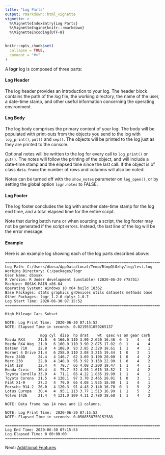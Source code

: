 ```yaml
---
title: "Log Parts"
output: rmarkdown::html_vignette
vignette: >
  %\VignetteIndexEntry{Log Parts}
  %\VignetteEngine{knitr::rmarkdown}
  %\VignetteEncoding{UTF-8}
---
```


```r
knitr::opts_chunk$set(
  collapse = TRUE,
  comment = "#>"
)
```

A **logr** log is composed of three parts:

#### Log Header
The log header provides an introduction to your log. The header block 
contains the path of the log file, the working directory, the name of the user,
a date-time stamp, and other useful information concerning the 
operating environment.  

#### Log Body 
The log body comprises the primary content of your log.  The body will
be populated with print-outs from the objects you send to the log with 
`log_print()`, `put()` and `sep()`.  The objects will be printed to the log
just as they are printed to the console.

Optional notes will be written to the log for every call to `log_print()` or 
`put()`. The notes 
will follow the printing of the object, and will include a date-time stamp
and the elapsed time since the last call. If the object
is of class `data.frame` the number of rows and columns will also be noted. 

Notes can be turned off with the `show_notes` parameter on `log_open()`, 
or by setting the global option `logr.notes` to FALSE.

#### Log Footer
The log footer concludes the log with another date-time stamp for the log
end time, and a total elapsed time for the entire script.  

Note that during
batch runs or when sourcing a script, the log
footer may not be generated if the script errors. Instead, the last line of 
the log will be the error message.

#### Example

Here is an example log showing each of the log parts described above:

```
========================================================================= 
Log Path: C:/Users/dbosa/AppData/Local/Temp/RtmpQtOzhy/log/test.log 
Working Directory: C:/packages/logr 
User Name: dbosak 
R Version: R Under development (unstable) (2020-06-29 r78751) 
Machine: BOSAK-MAIN x86-64 
Operating System: Windows 10 x64 build 18362 
Base Packages: stats graphics grDevices utils datasets methods base
Other Packages: logr_1.2.6 dplyr_1.0.7 
Log Start Time: 2020-06-30 07:15:52 
========================================================================= 

High Mileage Cars Subset 

NOTE: Log Print Time:  2020-06-30 07:15:52 
NOTE: Elapsed Time in seconds: 0.0219531059265137 

                mpg cyl  disp  hp drat    wt  qsec vs am gear carb
Mazda RX4      21.0   6 160.0 110 3.90 2.620 16.46  0  1    4    4
Mazda RX4 Wag  21.0   6 160.0 110 3.90 2.875 17.02  0  1    4    4
Datsun 710     22.8   4 108.0  93 3.85 2.320 18.61  1  1    4    1
Hornet 4 Drive 21.4   6 258.0 110 3.08 3.215 19.44  1  0    3    1
Merc 240D      24.4   4 146.7  62 3.69 3.190 20.00  1  0    4    2
Merc 230       22.8   4 140.8  95 3.92 3.150 22.90  1  0    4    2
Fiat 128       32.4   4  78.7  66 4.08 2.200 19.47  1  1    4    1
Honda Civic    30.4   4  75.7  52 4.93 1.615 18.52  1  1    4    2
Toyota Corolla 33.9   4  71.1  65 4.22 1.835 19.90  1  1    4    1
Toyota Corona  21.5   4 120.1  97 3.70 2.465 20.01  1  0    3    1
Fiat X1-9      27.3   4  79.0  66 4.08 1.935 18.90  1  1    4    1
Porsche 914-2  26.0   4 120.3  91 4.43 2.140 16.70  0  1    5    2
Lotus Europa   30.4   4  95.1 113 3.77 1.513 16.90  1  1    5    2
Volvo 142E     21.4   4 121.0 109 4.11 2.780 18.60  1  1    4    2

NOTE: Data frame has 14 rows and 11 columns. 

NOTE: Log Print Time:  2020-06-30 07:15:52 
NOTE: Elapsed Time in seconds: 0.0508558750152588 

========================================================================= 
Log End Time: 2020-06-30 07:15:53 
Log Elapsed Time: 0 00:00:00 
========================================================================= 
```

Next: [Additional Features](logr-features.html)